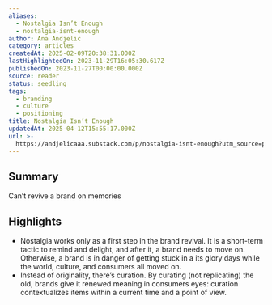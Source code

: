 ```yaml
---
aliases:
  - Nostalgia Isn’t Enough
  - nostalgia-isnt-enough
author: Ana Andjelic
category: articles
createdAt: 2025-02-09T20:38:31.000Z
lastHighlightedOn: 2023-11-29T16:05:30.617Z
publishedOn: 2023-11-27T00:00:00.000Z
source: reader
status: seedling
tags:
  - branding
  - culture
  - positioning
title: Nostalgia Isn’t Enough
updatedAt: 2025-04-12T15:55:17.000Z
url: >-
  https://andjelicaaa.substack.com/p/nostalgia-isnt-enough?utm_source=post-email-title&publication_id=18831&post_id=139150931&utm_campaign=email-post-title&isFreemail=false&r=og9hp&utm_medium=email
---
```

## Summary

Can’t revive a brand on memories

## Highlights

- Nostalgia works only as a first step in the brand revival. It is a short-term tactic to remind and delight, and after it, a brand needs to move on. Otherwise, a brand is in danger of getting stuck in a its glory days while the world, culture, and consumers all moved on.
- Instead of originality, there’s curation. By curating (not replicating) the old, brands give it renewed meaning in consumers eyes: curation contextualizes items within a current time and a point of view.
